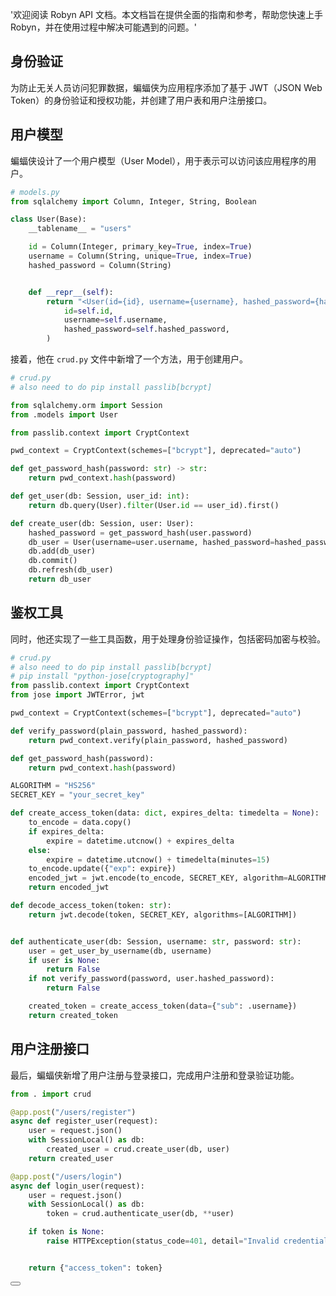   '欢迎阅读 Robyn API 文档。本文档旨在提供全面的指南和参考，帮助您快速上手 Robyn，并在使用过程中解决可能遇到的问题。'

## 身份验证

为防止无关人员访问犯罪数据，蝙蝠侠为应用程序添加了基于 JWT（JSON Web Token）的身份验证和授权功能，并创建了用户表和用户注册接口。

## 用户模型

蝙蝠侠设计了一个用户模型（User Model），用于表示可以访问该应用程序的用户。

```python {{ title: '基本身份验证请求示例' }}
# models.py
from sqlalchemy import Column, Integer, String, Boolean

class User(Base):
    __tablename__ = "users"

    id = Column(Integer, primary_key=True, index=True)
    username = Column(String, unique=True, index=True)
    hashed_password = Column(String)


    def __repr__(self):
        return "<User(id={id}, username={username}, hashed_password={hashed_password})>".format(
            id=self.id,
            username=self.username,
            hashed_password=self.hashed_password,
        )


```

接着，他在 `crud.py` 文件中新增了一个方法，用于创建用户。

```python {{ title: '基本身份验证请求示例' }}
# crud.py
# also need to do pip install passlib[bcrypt]

from sqlalchemy.orm import Session
from .models import User

from passlib.context import CryptContext

pwd_context = CryptContext(schemes=["bcrypt"], deprecated="auto")

def get_password_hash(password: str) -> str:
    return pwd_context.hash(password)

def get_user(db: Session, user_id: int):
    return db.query(User).filter(User.id == user_id).first()

def create_user(db: Session, user: User):
    hashed_password = get_password_hash(user.password)
    db_user = User(username=user.username, hashed_password=hashed_password)
    db.add(db_user)
    db.commit()
    db.refresh(db_user)
    return db_user

```

## 鉴权工具

同时，他还实现了一些工具函数，用于处理身份验证操作，包括密码加密与校验。

```python {{ title: '基本身份验证请求示例（bearer token）' }}
# crud.py
# also need to do pip install passlib[bcrypt]
# pip install "python-jose[cryptography]"
from passlib.context import CryptContext
from jose import JWTError, jwt

pwd_context = CryptContext(schemes=["bcrypt"], deprecated="auto")

def verify_password(plain_password, hashed_password):
    return pwd_context.verify(plain_password, hashed_password)

def get_password_hash(password):
    return pwd_context.hash(password)

ALGORITHM = "HS256"
SECRET_KEY = "your_secret_key"

def create_access_token(data: dict, expires_delta: timedelta = None):
    to_encode = data.copy()
    if expires_delta:
        expire = datetime.utcnow() + expires_delta
    else:
        expire = datetime.utcnow() + timedelta(minutes=15)
    to_encode.update({"exp": expire})
    encoded_jwt = jwt.encode(to_encode, SECRET_KEY, algorithm=ALGORITHM)
    return encoded_jwt

def decode_access_token(token: str):
    return jwt.decode(token, SECRET_KEY, algorithms=[ALGORITHM])


def authenticate_user(db: Session, username: str, password: str):
    user = get_user_by_username(db, username)
    if user is None:
        return False
    if not verify_password(password, user.hashed_password):
        return False

    created_token = create_access_token(data={"sub": .username})
    return created_token


```

## 用户注册接口

最后，蝙蝠侠新增了用户注册与登录接口，完成用户注册和登录验证功能。

```python {{ title: '设置路由' }}
from . import crud

@app.post("/users/register")
async def register_user(request):
    user = request.json()
    with SessionLocal() as db:
        created_user = crud.create_user(db, user)
    return created_user

@app.post("/users/login")
async def login_user(request):
    user = request.json()
    with SessionLocal() as db:
        token = crud.authenticate_user(db, **user)

    if token is None:
        raise HTTPException(status_code=401, detail="Invalid credentials")


    return {"access_token": token}

```

<div className="not-prose">
  <Button
    href="/documentation/zh/example_app/authentication-middlewares"
    variant="text"
    arrow="right"
    children="下一步: 身份验证中间件"
  />
</div>
